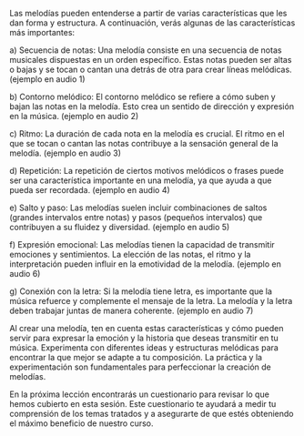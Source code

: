Las melodías pueden entenderse a partir de varias características que les dan forma y estructura. A continuación, verás algunas de las características más importantes:

a)	Secuencia de notas: Una melodía consiste en una secuencia de notas musicales dispuestas en un orden específico. Estas notas pueden ser altas o bajas y se tocan o cantan una detrás de otra para crear líneas melódicas. (ejemplo en audio 1)

b)	Contorno melódico: El contorno melódico se refiere a cómo suben y bajan las notas en la melodía. Esto crea un sentido de dirección y expresión en la música. (ejemplo en audio 2)

c)	Ritmo: La duración de cada nota en la melodía es crucial. El ritmo en el que se tocan o cantan las notas contribuye a la sensación general de la melodía. (ejemplo en audio 3)

d)	Repetición: La repetición de ciertos motivos melódicos o frases puede ser una característica importante en una melodía, ya que ayuda a que pueda ser recordada. (ejemplo en audio 4)

e)	Salto y paso: Las melodías suelen incluir combinaciones de saltos (grandes intervalos entre notas) y pasos (pequeños intervalos) que contribuyen a su fluidez y diversidad. (ejemplo en audio 5)

f)	Expresión emocional: Las melodías tienen la capacidad de transmitir emociones y sentimientos. La elección de las notas, el ritmo y la interpretación pueden influir en la emotividad de la melodía. (ejemplo en audio 6)

g)	Conexión con la letra: Si la melodía tiene letra, es importante que la música refuerce y complemente el mensaje de la letra. La melodía y la letra deben trabajar juntas de manera coherente. (ejemplo en audio 7)

Al crear una melodía, ten en cuenta estas características y cómo pueden servir para expresar la emoción y la historia que deseas transmitir en tu música. Experimenta con diferentes ideas y estructuras melódicas para encontrar la que mejor se adapte a tu composición. La práctica y la experimentación son fundamentales para perfeccionar la creación de melodías.

En la próxima lección encontrarás un cuestionario para revisar lo que hemos cubierto en esta sesión. Este cuestionario te ayudará a medir tu comprensión de los temas tratados y a asegurarte de que estés obteniendo el máximo beneficio de nuestro curso. 
